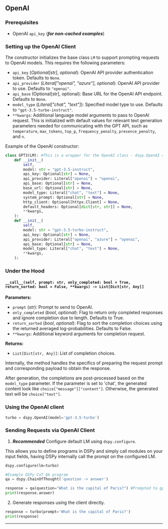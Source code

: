 
## OpenAI

### Prerequisites

- OpenAI `api_key` (_**for non-cached examples**_)

### Setting up the OpenAI Client

The constructor initializes the base class `LM` to support prompting requests to OpenAI models. This requires the following parameters:

- `api_key` (_Optional[str]_, _optional_): OpenAI API provider authentication token. Defaults to `None`.
- `api_provider` (_Literal["openai", "azure"]_, _optional_): OpenAI API provider to use. Defaults to `"openai"`.
- `api_base` (Optional[str], optional): Base URL for the OpenAI API endpoint. Defaults to `None`.
- `model_type` (_Literal["chat", "text"]_): Specified model type to use. Defaults to `"gpt-3.5-turbo-instruct"`.
- `**kwargs`: Additional language model arguments to pass to OpenAI request. This is initialized with default values for relevant text generation parameters needed for communicating with the GPT API, such as `temperature`, `max_tokens`, `top_p`, `frequency_penalty`, `presence_penalty`, and `n`.

Example of the OpenAI constructor:

```python
class GPT3(LM): #This is a wrapper for the OpenAI class - dspy.OpenAI = dsp.GPT3
    def __init__(
        self,
        model: str = "gpt-3.5-instruct",
        api_key: Optional[str] = None,
        api_provider: Literal["openai"] = "openai",
        api_base: Optional[str] = None,
        base_url: Optional[str] = None,
        model_type: Literal["chat", "text"] = None,
        system_prompt: Optional[str] = None,
        http_client: Optional[httpx.Client] = None,
        default_headers: Optional[dict[str, str]] = None,
        **kwargs,
    ):
    def __init__(
        self,
        model: str = "gpt-3.5-turbo-instruct",
        api_key: Optional[str] = None,
        api_provider: Literal["openai", "azure"] = "openai",
        api_base: Optional[str] = None,
        model_type: Literal["chat", "text"] = None,
        **kwargs,
    ):
```


### Under the Hood

#### `__call__(self, prompt: str, only_completed: bool = True, return_sorted: bool = False, **kwargs) -> List[Dict[str, Any]]`

**Parameters:**
- `prompt` (_str_): Prompt to send to OpenAI.
- `only_completed` (_bool_, _optional_): Flag to return only completed responses and ignore completion due to length. Defaults to True.
- `return_sorted` (_bool_, _optional_): Flag to sort the completion choices using the returned averaged log-probabilities. Defaults to False.
- `**kwargs`: Additional keyword arguments for completion request.

**Returns:**
- `List[Dict[str, Any]]`: List of completion choices.

Internally, the method handles the specifics of preparing the request prompt and corresponding payload to obtain the response. 

After generation, the completions are post-processed based on the `model_type` parameter. If the parameter is set to 'chat', the generated content look like `choice["message"]["content"]`. Otherwise, the generated text will be `choice["text"]`.

### Using the OpenAI client

```python
turbo = dspy.OpenAI(model='gpt-3.5-turbo')
```

### Sending Requests via OpenAI Client

1) _**Recommended**_ Configure default LM using `dspy.configure`.

This allows you to define programs in DSPy and simply call modules on your input fields, having DSPy internally call the prompt on the configured LM.

```python
dspy.configure(lm=turbo)

#Example DSPy CoT QA program
qa = dspy.ChainOfThought('question -> answer')

response = qa(question="What is the capital of Paris?") #Prompted to gpt3
print(response.answer)
```

2) Generate responses using the client directly.

```python
response = turbo(prompt='What is the capital of Paris?')
print(response)
```

***

<AuthorDetails name="Arnav Singhvi"/>